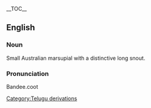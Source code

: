 {{wikipedia}}
__TOC__
==English==
===Noun===
Small Australian marsupial with a distinctive long snout.
===Pronunciation===
Bandee.coot
[[Category:Telugu derivations]]